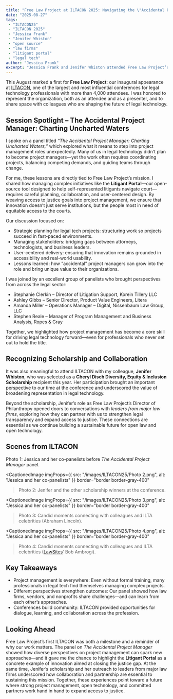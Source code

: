 ```yaml
---
title: "Free Law Project at ILTACON 2025: Navigating the \"Accidental Project Manager\" Journey"
date: "2025-08-27"
tags:
 - "ILTACON25"
 - "ILTACON 2025"
 - "Jessica Frank"
 - "Jenifer Whiston"
 - "open source"
 - "law firms"
 - "litigant portal"
 - "legal tech"
author: "Jessica Frank"
excerpt: "Jessica Frank and Jenifer Whiston attended Free Law Project’s first ILTACON in August 2025, where Jessica presented on The Accidental Project Manager, highlighting how unexpected project management roles drive collaboration and innovation in legal technology. Alongside her, Jenifer connected with leaders from major law firms, highlighting the essential role of partnerships in sustaining Free Law Project’s mission."
---
```


<p className="lead">This August marked a first for <strong>Free Law Project</strong>: our inaugural appearance at <a href="https://www.iltacon.org/home" rel="noopener noreferrer">ILTACON</a>, one of the largest and most influential conferences for legal technology professionals with more than 4,000 attendees. I was honored to represent the organization, both as an attendee and as a presenter, and to share space with colleagues who are shaping the future of legal technology.</p>

## Session Spotlight – The Accidental Project Manager: Charting Uncharted Waters

I spoke on a panel titled <cite>“The Accidental Project Manager: Charting Uncharted Waters,”</cite> which explored what it means to step into project management roles unexpectedly. Many of us in legal technology didn’t plan to become project managers—yet the work often requires coordinating projects, balancing competing demands, and guiding teams through change.

For me, these lessons are directly tied to Free Law Project’s mission. I shared how managing complex initiatives like the <strong>Litigant Portal</strong>—our open-source tool designed to help self-represented litigants navigate court—requires careful planning, collaboration, and user-centered design. By weaving access to justice goals into project management, we ensure that innovation doesn’t just serve institutions, but the people most in need of equitable access to the courts.

Our discussion focused on:
- <span className="not-italic font-bold">Strategic planning for legal tech projects:</span> structuring work so projects succeed in fast-paced environments.
- <span className="not-italic font-bold">Managing stakeholders:</span> bridging gaps between attorneys, technologists, and business leaders.
- <span className="not-italic font-bold">User-centered delivery:</span> ensuring that innovation remains grounded in accessibility and real-world usability.
- <span className="not-italic font-bold">Lessons learned:</span> how “accidental” project managers can grow into the role and bring unique value to their organizations.

I was joined by an excellent group of panelists who brought perspectives from across the legal sector:
- <span className="not-italic font-bold">Stephanie Clerkin</span> – Director of Litigation Support, Korein Tillery LLC
- <span className="not-italic font-bold">Ashley Gibbs</span> – Senior Director, Product Value Engineers, Litera
- <span className="not-italic font-bold">Amanda Miller</span> – Operations Manager – Digital, Nissenbaum Law Group, LLC
- <span className="not-italic font-bold">Stephen Reale</span> – Manager of Program Management and Business Analysis, Ropes & Gray

Together, we highlighted how project management has become a core skill for driving legal technology forward—even for professionals who never set out to hold the title.

## Recognizing Scholarship and Collaboration

It was also meaningful to attend ILTACON with my colleague, <strong>Jenifer Whiston</strong>, who was selected as a <strong>Cheryl Disch Diversity, Equity & Inclusion Scholarship</strong> recipient this year. Her participation brought an important perspective to our time at the conference and underscored the value of broadening representation in legal technology.

Beyond the scholarship, Jenifer’s role as Free Law Project’s Director of Philanthropy opened doors to conversations with <em className="not-italic font-bold">leaders from major law firms</em>, exploring how they can partner with us to strengthen legal transparency and expand access to justice. These connections are essential as we continue building a sustainable future for open law and open technology.

## Scenes from ILTACON

<span className="flex flex-col gap-10">
<CaptionedImage
  imgProps={{
    src: "/images/ILTACON25/Photo 1.png",
    alt: "Jessica and her co-panelists"
  }}
  border="border border-gray-400"
><span className="font-bold">Photo 1:</span> Jessica and her co-panelists before <cite>The Accidental Project Manager</cite> panel.</CaptionedImage>

<CaptionedImage
  imgProps={{
    src: "/images/ILTACON25/Photo 2.png",
    alt: "Jessica and her co-panelists"
  }}
  border="border border-gray-400"
><span className="font-bold">Photo 2:</span> Jenifer and the other scholarship winners at the conference.</CaptionedImage>

<CaptionedImage
  imgProps={{
    src: "/images/ILTACON25/Photo 3.png",
    alt: "Jessica and her co-panelists"
  }}
  border="border border-gray-400"
><span className="font-bold">Photo 3:</span> Candid moments connecting with colleagues and ILTA celebrities (Abraham Lincoln).</CaptionedImage>

<CaptionedImage
  imgProps={{
    src: "/images/ILTACON25/Photo 4.png",
    alt: "Jessica and her co-panelists"
  }}
  border="border border-gray-400"
><span className="font-bold">Photo 4:</span> Candid moments connecting with colleagues and ILTA celebrities (<a href="https://www.lawnext.com/" rel="noopener noreferrer">LawSites</a>’ Bob Ambrogi).</CaptionedImage>
</span>

## Key Takeaways
- <span className="font-bold">Project management is everywhere:</span> Even without formal training, many professionals in legal tech find themselves managing complex projects.
- <span className="font-bold">Different perspectives strengthen outcomes:</span> Our panel showed how law firms, vendors, and nonprofits share challenges—and can learn from each other’s approaches.
- <span className="font-bold">Conferences build community:</span> ILTACON provided opportunities for dialogue, learning, and collaboration across the profession.

## Looking Ahead

Free Law Project’s first ILTACON was both a milestone and a reminder of why our work matters. The panel on <cite>The Accidental Project Manager</cite> showed how diverse perspectives on project management can spark new approaches—and it gave me the chance to highlight the <strong>Litigant Portal</strong> as a concrete example of innovation aimed at closing the justice gap. At the same time, Jenifer’s scholarship and her outreach to leaders from major law firms underscored how collaboration and partnership are essential to sustaining this mission. Together, these experiences point toward a future where strong project management, open technology, and committed partners work hand in hand to expand access to justice.
